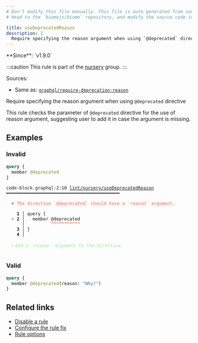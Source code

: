 ```yaml
---
# Don't modify this file manually. This file is auto generated from source, and you will lose your changes next time the website is built.
# Head to the `biomejs/biome` repository, and modify the source code in there.

title: useDeprecatedReason
description: |
  Require specifying the reason argument when using `@deprecated` directive
---
```


<Tabs>
<TabItem label="GraphQL" icon="seti:graphql">
**Since**: `v1.9.0`

:::caution
This rule is part of the [nursery](/linter/rules/#nursery) group.
:::

Sources: 
- Same as: <a href="https://the-guild.dev/graphql/eslint/rules/require-deprecation-reason" target="_blank"><code>graphql/require-deprecation-reason</code></a>

Require specifying the reason argument when using `@deprecated` directive

This rule checks the parameter of `@deprecated` directive for the use of reason argument,
suggesting user to add it in case the argument is missing.

## Examples

### Invalid

```graphql
query {
  member @deprecated
}
```

<pre class="language-text"><code class="language-text">code-block.graphql:2:10 <a href="https://biomejs.dev/linter/rules/use-deprecated-reason">lint/nursery/useDeprecatedReason</a> ━━━━━━━━━━━━━━━━━━━━━━━━━━━━━━━━━━━━━━━━━━━<br /><br />  <strong><span style="color: Tomato;">✖</span></strong> <span style="color: Tomato;">The directive `@deprecated` should have a `reason` argument.</span><br />  <br />    <strong>1 │ </strong>query &#123;<br />  <strong><span style="color: Tomato;">&gt;</span></strong> <strong>2 │ </strong>  member @deprecated<br />   <strong>   │ </strong>         <strong><span style="color: Tomato;">^</span></strong><strong><span style="color: Tomato;">^</span></strong><strong><span style="color: Tomato;">^</span></strong><strong><span style="color: Tomato;">^</span></strong><strong><span style="color: Tomato;">^</span></strong><strong><span style="color: Tomato;">^</span></strong><strong><span style="color: Tomato;">^</span></strong><strong><span style="color: Tomato;">^</span></strong><strong><span style="color: Tomato;">^</span></strong><strong><span style="color: Tomato;">^</span></strong><strong><span style="color: Tomato;">^</span></strong><br />    <strong>3 │ </strong>&#125;<br />    <strong>4 │ </strong><br />  <br />  <strong><span style="color: lightgreen;">ℹ</span></strong> <span style="color: lightgreen;">Add a `reason` argument to the directive.</span><br />  <br /></code></pre>

### Valid

```graphql
query {
  member @deprecated(reason: "Why?")
}
```

## Related links

- [Disable a rule](/linter/#disable-a-lint-rule)
- [Configure the rule fix](/linter#configure-the-rule-fix)
- [Rule options](/linter/#rule-options)

</TabItem>
</Tabs>

